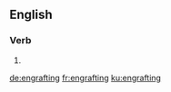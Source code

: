 ==English==

===Verb===
{{head|en|present participle}}

# {{present participle of|engraft|lang=en}}

[[de:engrafting]]
[[fr:engrafting]]
[[ku:engrafting]]